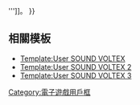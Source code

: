 {{Userbox
  |border-c = #c96938
  |border-s = 2
  |id-c     = #ffa200
  |id-s     = 12
  |id-fc    = #ffffff
  |info-c   = #f9f297
  |info-s   = 10
  |info-fc  = #ff0099
  |id      = SDVX
  |info     = 這個用戶[[SOUND VOLTEX|{{font|被|color=#ff0099}}'''{{font|{{#if:{{{1|}}}|{{{1}}}|RASIS}}|color=#ff9933}}'''{{font|萌倒了|color=#ff0099}}]]。
}}
<includeonly>[[Category:喜歡玩SOUND VOLTEX的維基人|{{PAGENAME}}]]</includeonly>
<noinclude>{{brClear}}
==相關模板==
* [[Template:User SOUND VOLTEX]]
* [[Template:User SOUND VOLTEX 2]]
* [[Template:User SOUND VOLTEX 3]]
{{Documentation}}
{{DEFAULTSORT:SOUND VOLTEX}}
[[Category:喜歡玩SOUND VOLTEX的維基人| ]]
[[Category:電子遊戲用戶框]]
</noinclude>